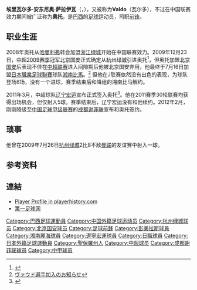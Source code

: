 {{Link style|time=2015-12-11T09:19:11+00:00}}
{{noteTA
|G1=足球
|G2=EPL
|T=zh-hans:埃里瓦尔多·安东尼奥·萨拉伊瓦; zh-hk:艾利華度·安東尼奧·沙拉利華
|1=zh-hans:埃里瓦尔多·安东尼奥·萨拉伊瓦; zh-hk:艾利華度·安東尼奧·沙拉利華 
|2=zh-hans:瓦尔多; zh-hk:維爾度
|3=zh-hans:奥托; zh-hk:奧圖
}}
{{Football player infobox 
| playername = 埃里瓦尔多·安东尼奥·萨拉伊瓦
| image =
| fullname = Erivaldo Antonio Saraiva
| nickname = Valdo
| height = {{height|m=1.94}}
| dateofbirth = {{birth date and age|1980|11|22}}
| cityofbirth = [[:en:Cubatão|庫巴坦]]
| countryofbirth = [[巴西|巴西]]
| youthyears = 
| youthclub = 
| currentclub  = [[成都谢菲联|成都谢菲联]] 
| clubnumber = 
| position = 前鋒
| years = 2002 <br> 2003 <br> 2004 <br> 2004 <br> 2005 <br> 2005 <br> 2006 <br> 2006 <br> 2007 <br> 2007 <br> 2007 <br> 2008-2009 <br> 2010 <br> 2010 <br> 2011 <br> 2012-
| clubs = 圣维辛迪 <br> [[彭美拉斯|彭美拉斯]] <br> [[:en:Atlético_Clube_Juventus|祖云达斯]] <br> [[:en:Rio_Branco_Esporte_Clube|里奥白兰高]] <br> 查泰伦斯 <br> [[:en:Esporte_Clube_Pelotas|柏卢达]] <br> [[:en:Nova_Iguaçu_Futebol_Clube|新伊瓜苏]] <br> [[:en:Moto_Club_de_São_Luís|莫图]] <br> [[:en:Clube_Atlético_Sorocaba|索洛卡巴]] <br> [[:en:Associação_Atlética_Luziânia|卢斯安亚]] <br> [[:en:CS_Hammam-Lif|哈曼利弗]] <br> [[杭州绿城|杭州绿城]] <br> [[北京国安|北京国安]] <br> [[湘南比马|湘南比马]] <br> [[辽宁宏运足球俱乐部|辽宁宏运]] <br> [[成都谢菲联|成都谢菲联]]
| caps(goals) = <br> <br> <br> <br> <br> <br> <br> <br> <br> <br> <br> 47 (23) <br> {{0}}9 (0) <br> {{0}}7 (0) <br>30 (5)
| pcupdate = 2011年11月2日
}}

'''埃里瓦尔多·安东尼奥·萨拉伊瓦'''（'''{{lang|pl|Erivaldo Antonio Saraiva}}'''，{{bd|1980年|1月22日|catIdx=Erivaldo Antonio Saraiva}}），又被称为'''Valdo'''（瓦尔多），不过在中国联赛效力期间被广泛称为'''奥托'''，是[[巴西|巴西]]的[[足球|足球]]运动员，司职[[前锋_(足球)|前锋]]。

==职业生涯==
2008年奥托从[[:en:CS_Hammam-Lif|哈曼利弗]]转会加盟[[浙江绿城|浙江绿城]]开始在中国联赛效力。2009年12月23日，[[2009年中国足球超级联赛|中超2009赛季]]冠军[[北京国安|北京国安]]正式确定从[[杭州绿城|杭州绿城]]引进奥托<ref>{{Cite web |url=http://sports.sina.com.cn/j/2009-12-24/02304759612.shtml |title=国安正式确定2010四名外援 最后一名额留给中后卫 |accessdate=2009-12-29 |archive-date=2016-03-04 |archive-url=https://web.archive.org/web/20160304101153/http://sports.sina.com.cn/j/2009-12-24/02304759612.shtml |dead-url=no }}</ref>，但奥托加盟[[北京国安|北京国安]]后表现不佳在[[中超联赛|中超联赛]]进入间隙期后他被北京国安弃用，他最终于7月16日加盟[[日本職業足球聯賽|日本職業足球聯賽]]球队[[湘南比馬|湘南比馬]]。<ref>[http://www.bellmare.co.jp/?p=18872 ヴァウド選手加入のお知らせ]{{ja icon}}</ref> 但他在J联赛依然没有出色的表现，为球队登场8场，没有一个进球，赛季结束后和降组的湘南比马解约。

2011年3月，中超球队[[辽宁宏运足球俱乐部|辽宁宏运]]宣布正式签入奥托<ref>{{Cite web |url=http://sports.163.com/11/0320/12/6VJC3EUU00051C89.html |title=奥托正式签约辽足 四大外援组成辽小虎中轴线 |access-date=2011-03-21 |archive-url=https://web.archive.org/web/20120319004211/http://sports.163.com/11/0320/12/6VJC3EUU00051C89.html |archive-date=2012-03-19 |dead-url=yes }}</ref>。他在2011赛季30轮联赛均获得出场机会，但仅射入5球。赛季结束后，辽宁宏运没有和他续约。2012年2月，刚刚降级至[[中国足球甲级联赛|中国足球甲级联赛]]的[[成都谢菲联|成都谢菲联]]宣布和奥托签约。

==琐事==
他曾在2009年7月26日[[杭州绿城|杭州绿城]]2比8不敌[[曼联足球俱乐部|曼联]]的友谊赛中射入一球。

==参考资料==
{{reflist}}

==連結==
*[http://www.playerhistory.com/player/226782/ Player Profile in playerhistory.com] {{Wayback|url=http://www.playerhistory.com/player/226782/ |date=20160306225430 }}
*[http://www.1soccer.com/soccerteam/getplayerinfo/playerid/100211718 第一足球网] {{Wayback|url=http://www.1soccer.com/soccerteam/getplayerinfo/playerid/100211718 |date=20130919035239 }}

{{2011年中超分类名单辽宁}}
{{2012年中甲分类名单成都}}

{{DEFAULTSORT:Saraiva, Erivaldo Antonio}}
[[Category:巴西足球運動員|Category:巴西足球運動員]]
[[Category:中国外籍足球运动员|Category:中国外籍足球运动员]]
[[Category:杭州绿城球员|Category:杭州绿城球员]]
[[Category:北京国安球员|Category:北京国安球员]]
[[Category:足球前鋒|Category:足球前鋒]]
[[Category:彭美拉斯球員|Category:彭美拉斯球員]]
[[Category:湘南麗海球員|Category:湘南麗海球員]]
[[Category:遼寧宏運球員|Category:遼寧宏運球員]]
[[Category:日職球員|Category:日職球員]]
[[Category:日本外籍足球運動員|Category:日本外籍足球運動員]]
[[Category:聖保羅州人|Category:聖保羅州人]]
[[Category:中超球员|Category:中超球员]]
[[Category:成都谢菲联球员|Category:成都谢菲联球员]]
[[Category:中甲球员|Category:中甲球员]]